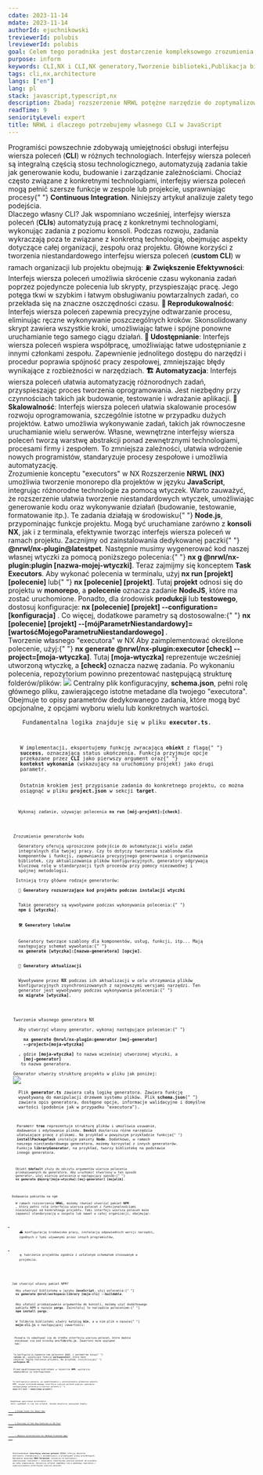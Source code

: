 ```yaml
---
cdate: 2023-11-14
mdate: 2023-11-14
authorId: ejuchnikowski
treviewerId: polubis
lreviewerId: polubis
goal: Celem tego poradnika jest dostarczenie kompleksowego zrozumienia procesu tworzenia niestandardowego interfejsu wiersza poleceń (CLI) oraz udzielenie wskazówek dotyczących publikacji utworzonego narzędzia w rejestrze NPM.
purpose: inform
keywords: CLI,NX i CLI,NX generatory,Tworzenie biblioteki,Publikacja biblioteki na NPM
tags: cli,nx,architecture
langs: ["en"]
lang: pl
stack: javascript,typescript,nx
description: Zbadaj rozszerzenie NRWL potężne narzędzie do zoptymalizowanego rozwoju. Dowiedz się, dlaczego niestandardowy interfejs wiersza poleceń (CLI) w języku JavaScript zwiększa kontrolę i skalowalność projektu.
readTime: 9
seniorityLevel: expert
title: NRWL i dlaczego potrzebujemy własnego CLI w JavaScript
---
```


<Prelude>
  <M>
    Programiści powszechnie zdobywają umiejętności obsługi interfejsu wiersza
    poleceń (<B>CLI</B>) w różnych technologiach. Interfejsy wiersza poleceń są
    integralną częścią stosu technologicznego, automatyzują zadania takie jak
    generowanie kodu, budowanie i zarządzanie zależnościami. Chociaż często
    związane z konkretnymi technologiami, interfejsy wiersza poleceń mogą pełnić
    szersze funkcje w zespole lub projekcie, usprawniając procesy{" "}
    <B>Continuous Integration</B>. Niniejszy artykuł analizuje zalety tego
    podejścia.
  </M>
</Prelude>

<Section>
  <XL>Dlaczego własny CLI?</XL>
  <M>
    Jak wspomniano wcześniej, interfejsy wiersza poleceń (<B>CLIs</B>)
    automatyzują pracę z konkretnymi technologiami, wykonując zadania z poziomu
    konsoli. Podczas rozwoju, zadania wykraczają poza te związane z konkretną
    technologią, obejmując aspekty dotyczące całej organizacji, zespołu oraz
    projektu. Główne korzyści z tworzenia niestandardowego interfejsu wiersza
    poleceń (<B>custom CLI</B>) w ramach organizacji lub projektu obejmują:
  </M>
  <M>
    ⛽ <B>Zwiększenie Efektywności</B>: Interfejs wiersza poleceń umożliwia
    skrócenie czasu wykonania zadań poprzez pojedyncze polecenia lub skrypty,
    przyspieszając pracę. Jego potęga tkwi w szybkim i łatwym obsługiwaniu
    powtarzalnych zadań, co przekłada się na znaczne oszczędności czasu.
  </M>
  <M>
    <B>🎡 Reprodukowalność</B>: Interfejs wiersza poleceń zapewnia precyzyjne
    odtwarzanie procesu, eliminując ręczne wykonywanie poszczególnych kroków.
    Skonsolidowany skrypt zawiera wszystkie kroki, umożliwiając łatwe i spójne
    ponowne uruchamianie tego samego ciągu działań.
  </M>
  <M>
    <B>🔀 Udostępnianie</B>: Interfejs wiersza poleceń wspiera współpracę,
    umożliwiając łatwe udostępnianie z innymi członkami zespołu. Zapewnienie
    jednolitego dostępu do narzędzi i procedur poprawia spójność pracy
    zespołowej, zmniejszając błędy wynikające z rozbieżności w narzędziach.
  </M>
  <M>
    <B>🏗️ Automatyzacja</B>: Interfejs wiersza poleceń ułatwia automatyzację
    różnorodnych zadań, przyspieszając proces tworzenia oprogramowania. Jest
    niezbędny przy czynnościach takich jak budowanie, testowanie i wdrażanie
    aplikacji.
  </M>
  <M>
    <B>🚏 Skalowalność</B>: Interfejs wiersza poleceń ułatwia skalowanie
    procesów rozwoju oprogramowania, szczególnie istotne w przypadku dużych
    projektów. Łatwo umożliwia wykonywanie zadań, takich jak równoczesne
    uruchamianie wielu serwerów.
  </M>
  <M>
    Własne, wewnętrzne interfejsy wiersza poleceń tworzą warstwę abstrakcji
    ponad zewnętrznymi technologiami, procesami firmy i zespołem. To zmniejsza
    zależności, ułatwia wdrożenie nowych programistów, standaryzuje procesy
    zespołowe i umożliwia automatyzację.
  </M>
</Section>

<Section>
  <XL>Zrozumienie konceptu "executors" w NX</XL>
  <M>
    Rozszerzenie <B>NRWL (NX)</B> umożliwia tworzenie monorepo dla projektów w
    języku <B>JavaScript</B>, integrując różnorodne technologie za pomocą
    wtyczek. Warto zauważyć, że rozszerzenie ułatwia tworzenie niestandardowych
    wtyczek, umożliwiając generowanie kodu oraz wykonywanie działań (budowanie,
    testowanie, formatowanie itp.). Te zadania działają w środowisku{" "}
    <B>Node.js</B>, przypominając funkcje projektu. Mogą być uruchamiane zarówno
    z <B>konsoli NX</B>, jak i z terminala, efektywnie tworząc interfejs wiersza
    poleceń w ramach projektu.
  </M>
  <M>
    Zacznijmy od zainstalowania dedykowanej paczki{" "}
    <B>@nrwl/nx-plugin@latestpet</B>. Następnie musimy wygenerować kod naszej
    własnej wtyczki za pomocą poniższego polecenia:{" "}
    <B>nx g @nrwl/nx-plugin:plugin [nazwa-mojej-wtyczki]</B>.
  </M>
  <M>
    Teraz zajmijmy się konceptem <B>Task Executors</B>. Aby wykonać polecenia w
    terminalu, użyj <B>nx run [projekt] [polecenie]</B> lub{" "}
    <B>nx [polecenie] [projekt]</B>. Tutaj <B>projekt</B> odnosi się do projektu
    w <B>monorepo</B>, a <B>polecenie</B> oznacza zadanie <B>NodeJS</B>, które
    ma zostać uruchomione.
  </M>
  <M>
    Ponadto, dla środowisk <B>produkcji</B> lub <B>testowego</B>, dostosuj
    konfiguracje: <B>nx [polecenie] [projekt] --configuration=[konfiguracja]</B>
    .
  </M>
  <M>
    Co więcej, dodatkowe parametry są dostosowalne:{" "}
    <B>
      nx [polecenie] [projekt]
      --[mójParametrNiestandardowy]=[wartośćMojegoParametruNiestandardowego]
    </B>
    .
  </M>
</Section>

<Section>
  <XL>Tworzenie własnego "executora" w NX</XL>
  <M>
    Aby zaimplementować określone polecenie, użyj:{" "}
    <B>nx generate @nrwl/nx-plugin:executor [check] --project=[moja-wtyczka]</B>.
    Tutaj <B>[moja-wtyczka]</B> reprezentuje wcześniej utworzoną wtyczkę, a <B>
      [check]
    </B> oznacza nazwę zadania.
  </M>
  <M>
    Po wykonaniu polecenia, repozytorium powinno prezentować następującą
    strukturę folderów/plików:
  </M>
  <Image
    src="https://raw.githubusercontent.com/polubis/Snippets-for-articles-and-lessons/main/NRWL%20extension%20and%20why%20do%20we%20need%20our%20own%20cli%20in%20JavaScript/1.jpg"
    description="Struktura folderów/plików"
  />
  <M>
    Centralny plik konfiguracyjny, <B>schema.json</B>, pełni rolę głównego
    pliku, zawierającego istotne metadane dla twojego "executora". Obejmuje to
    opisy parametrów dedykowanego zadania, które mogą być opcjonalne, z opcjami
    wyboru wielu lub konkretnych wartości.
  </M>
  <Code
    mode="dynamic"
    lang="json"
    description="Plik schema.json"
    src="https://raw.githubusercontent.com/polubis/Snippets-for-articles-and-lessons/main/NRWL%20extension%20and%20why%20do%20we%20need%20our%20own%20cli%20in%20JavaScript/1.json"
    linesCount={10}
  />
  <M>
    Fundamentalna logika znajduje się w pliku <B>executor.ts</B>.
  </M>
  <Code
    mode="dynamic"
    lang="ts"
    description="Plik executor.ts"
    src="https://raw.githubusercontent.com/polubis/Snippets-for-articles-and-lessons/main/NRWL%20extension%20and%20why%20do%20we%20need%20our%20own%20cli%20in%20JavaScript/2.ts"
    linesCount={15}
  />
  <M>
    W implementacji, eksportujemy funkcję zwracającą <B>obiekt</B> z flagą{" "}
    <B>success</B>, oznaczającą status ukończenia. Funkcja przyjmuje opcje
    przekazane przez <B>CLI</B> jako pierwszy argument oraz{" "}
    <B>kontekst wykonania</B> (wskazujący na uruchomiony projekt) jako drugi
    parametr.
  </M>
  <M>
    Ostatnim krokiem jest przypisanie zadania do konkretnego projektu, co można
    osiągnąć w pliku <B>project.json</B> w sekcji <B>target</B>.
  </M>
  <Code
    mode="dynamic"
    lang="json"
    description="Ostatnia konfiguracja"
    src="https://raw.githubusercontent.com/polubis/Snippets-for-articles-and-lessons/main/NRWL%20extension%20and%20why%20do%20we%20need%20our%20own%20cli%20in%20JavaScript/3.json"
    linesCount={20}
  />
  <M>
    Wykonaj zadanie, używając polecenia <B>nx run [mój-projekt]:[check]</B>.
  </M>
</Section>

<Section>
  <XL>Zrozumienie generatorów kodu</XL>
  <M>
    Generatory oferują uproszczone podejście do automatyzacji wielu zadań
    integralnych dla twojej pracy. Czy to dotyczy tworzenia szablonów dla
    komponentów i funkcji, zapewniania precyzyjnego generowania i organizowania
    bibliotek, czy aktualizowania plików konfiguracyjnych, generatory odgrywają
    kluczową rolę w standaryzacji tych procesów przy pomocy niezawodnej i
    spójnej metodologii.
  </M>
  <M> Istnieją trzy główne rodzaje generatorów:</M>
  <M>
    <B>🛫 Generatory rozszerzające kod projektu podczas instalacji wtyczki</B>
  </M>
  <M>
    Takie generatory są wywoływane podczas wykonywania polecenia:{" "}
    <B>npm i [wtyczka]</B>.
  </M>
  <M>
    <B>🛠️ Generatory lokalne</B>
  </M>
  <M>
    Generatory tworzące szablony dla komponentów, usług, funkcji, itp... Mają
    następujący schemat wywołania:{" "}
    <B>nx generate [wtyczka]:[nazwa-generatora] [opcje]</B>.
  </M>
  <M>
    <B>🚀 Generatory aktualizacji</B>
  </M>
  <M>
    Wywoływane przez <B>NX</B> podczas ich aktualizacji w celu utrzymania plików
    konfiguracyjnych zsynchronizowanych z najnowszymi wersjami narzędzi. Ten
    generator jest wywoływany podczas wykonywania polecenia:{" "}
    <B>nx migrate [wtyczka]</B>.
  </M>
</Section>

<Section>
  <XL>Tworzenie własnego generatora NX</XL>
  <M>
    Aby utworzyć własny generator, wykonaj następujące polecenie:{" "}
    <B>
      nx generate @nrwl/nx-plugin:generator [moj-generator]
      --project=[moja-wtyczka]
    </B>
    , gdzie <B>[moja-wtyczka]</B> to nazwa wcześniej utworzonej wtyczki, a <B>
      [moj-generator]
    </B> to nazwa generatora.
  </M>
  <M>Generator utworzy strukturę projektu w pliku jak poniżej:</M>
  <Image
    src="https://raw.githubusercontent.com/polubis/Snippets-for-articles-and-lessons/main/NRWL%20extension%20and%20why%20do%20we%20need%20our%20own%20cli%20in%20JavaScript/2.jpg"
    description="Struktura folderów/plików"
  />
  <M>
    Plik <B>generator.ts</B> zawiera całą logikę generatora. Zawiera funkcję
    wywoływaną do manipulacji drzewem systemu plików. Plik <B>schema.json</B>{" "}
    zawiera opis generatora, dostępne opcje, informacje walidacyjne i domyślne
    wartości (podobnie jak w przypadku "executora").
  </M>
  <Code
    mode="dynamic"
    lang="tsx"
    description="Plik generator.ts"
    src="https://raw.githubusercontent.com/polubis/Snippets-for-articles-and-lessons/main/NRWL%20extension%20and%20why%20do%20we%20need%20our%20own%20cli%20in%20JavaScript/4.ts"
    linesCount={10}
  />
  <M>
    Parametr <B>tree</B> reprezentuje strukturę plików i umożliwia usuwanie,
    dodawanie i edytowanie plików. <B>Devkit</B> dostarcza różne narzędzia
    ułatwiające pracę z plikami. Na przykład w powyższym przykładzie funkcja{" "}
    <B>installPackageTask</B> instaluje pakiety <B>Node</B>. Dodatkowo, w ramach
    naszego niestandardowego generatora, możemy korzystać z innych generatorów.
    Funkcja <B>libraryGenerator</B>, na przykład, tworzy bibliotekę na podstawie
    innego generatora.
  </M>
  <Code
    mode="dynamic"
    lang="json"
    description="Plik schema.json"
    src="https://raw.githubusercontent.com/polubis/Snippets-for-articles-and-lessons/main/NRWL%20extension%20and%20why%20do%20we%20need%20our%20own%20cli%20in%20JavaScript/5.json"
    linesCount={16}
  />
  <M>
    Obiekt <B>$default</B> służy do odczytu argumentów wiersza polecenia
    przekazywanych do generatora. Aby uruchomić stworzony w ten sposób
    generator, użyj wiersza polecenia w następujący sposób:{" "}
    <B>nx generate @myorg/[moja-wtyczka]:[moj-generator] [mojalib]</B>.
  </M>
</Section>

<Section>
  <XL>Dodawanie pakietów na npm</XL>
  <M>
    W ramach rozszerzenia <B>NRWL</B>, możemy również utworzyć pakiet <B>NPM</B>
    , który pełni rolę interfejsu wiersza poleceń z funkcjonalnościami
    niezależnymi od konkretnego projektu. Taki interfejs wiersza poleceń może
    zapewnić standaryzację w zespole lub nawet w całej organizacji, obejmując:
  </M>
  <L>
    <Li>
      ⛴️ konfigurację środowiska pracy, instalację odpowiednich wersji narzędzi,
      zgodnych z tymi używanymi przez innych programistów,
    </Li>
    <Li>
      🛸 tworzenie projektów zgodnie z ustalonym schematem stosowanym w
      projekcie.
    </Li>
  </L>
</Section>

<Section>
  <XL>Jak stworzyć własny pakiet NPM?</XL>
  <M>
    Aby utworzyć bibliotekę w języku <B>JavaScript</B>, użyj polecenia:{" "}
    <B>nx generate @nrwl/workspace:library [moje-cli] --buildable</B>.
  </M>
  <M>
    Aby ułatwić przekazywanie argumentów do konsoli, możemy użyć dodatkowego
    pakietu NPM o nazwie <B>yargs</B>. Zainstaluj to narzędzie poleceniem:{" "}
    <B>npm install yargs</B>.
  </M>
  <M>
    W folderze biblioteki utwórz katalog <B>bin</B>, a w nim plik o nazwie{" "}
    <B>moje-cli.js</B> o następującej zawartości:
  </M>
  <Code
    mode="dynamic"
    lang="jsx"
    description="Plik moje-cli.js"
    src="https://raw.githubusercontent.com/polubis/Snippets-for-articles-and-lessons/main/NRWL%20extension%20and%20why%20do%20we%20need%20our%20own%20cli%20in%20JavaScript/6.js"
    linesCount={2}
  />
  <M>
    Pozwala to odwoływać się do źródła interfejsu wiersza poleceń, które będzie
    znajdować się pod ścieżką <B>src/lib/cli.js</B>. Zawartość może wyglądać
    tak:
  </M>
  <Code
    mode="dynamic"
    lang="tsx"
    description="Plik w ścieżce 'src/lib/cli.js'"
    src="https://raw.githubusercontent.com/polubis/Snippets-for-articles-and-lessons/main/NRWL%20extension%20and%20why%20do%20we%20need%20our%20own%20cli%20in%20JavaScript/7.js"
    linesCount={17}
  />
  <M>
    Ta konfiguracja zapewnia nam polecenie <B>init</B>, z parametrem nazwy{" "}
    <B>(alias n)</B>, wywołujące funkcję <B>workspaceInit</B>, która może
    zawierać logikę tworzenia projektu. Na przykład, inicjalizując{" "}
    <B>workspace NX</B>.
  </M>
  <M>
    Przed opublikowaniem biblioteki w rejestrze <B>NPM</B>, wystarczy
    odpowiednio ją skonfigurować.
  </M>
  <Code
    mode="dynamic"
    lang="json"
    description="Plik package.json"
    src="https://raw.githubusercontent.com/polubis/Snippets-for-articles-and-lessons/main/NRWL%20extension%20and%20why%20do%20we%20need%20our%20own%20cli%20in%20JavaScript/8.json"
    linesCount={14}
  />
  <M>
    Ta konfiguracja pozwala, po opublikowaniu i zainstalowaniu globalnie pakietu
    NPM, używać niestandardowego interfejsu wiersza poleceń poprzez wykonanie
    następującego polecenia w wierszu poleceń:{" "}
    <B>moje-cli init --name=[nowy-projekt]</B>.
  </M>
</Section>

<Section>
  <XL>Dodatkowe spojrzenie architekta!</XL>
  <M>Jeśli spodobał ci się ten artykuł, śmiało eksploruj powiązane tematy:</M>
  <M>
    <A href="/articles/thoughts/dream-stack-for-react-dev/" outside>
      🌟 Dream Stack for React Dev
    </A>
  </M>
  <M>
    <A href="/articles/tooling/deep-dive-into-nx-features/" outside>
      🥇 Overview of the Key Features in NX Tool
    </A>
  </M>
  <M>
    <A
      href="/articles/architecture/modular-architecture-for-medium-frontend-apps/"
      outside
    >
      ⭐ Modular Architecture for Medium Frontend Apps
    </A>
  </M>
</Section>

<Summary label="Podsumowanie">
  <M>
    Niestandardowe <B>interfejsy wiersza poleceń (CLIs)</B> oferują obszerne
    możliwości standaryzacji i automatyzacji w przepływach pracy projektowych.
    Narzędzie monorepo <B>NRWL Extension</B> rozszerza te możliwości,
    umożliwiając tworzenie i rozwijanie interfejsów wiersza poleceń od projektu
    po całą organizację. Niniejszy artykuł zagłębia się w podstawy tworzenia i
    wykorzystywania interfejsów wiersza poleceń.
  </M>
</Summary>
